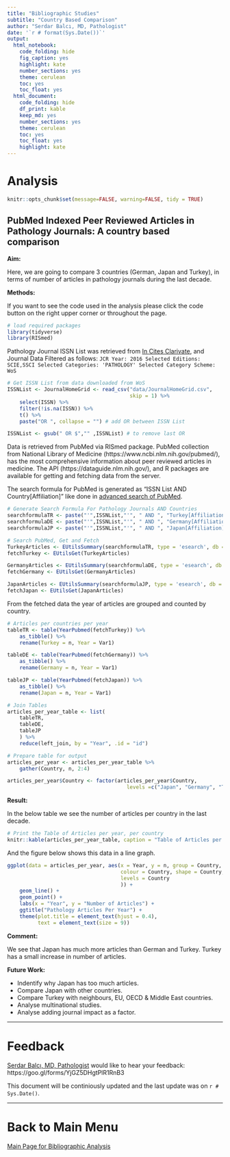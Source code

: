 ```yaml
---
title: "Bibliographic Studies"
subtitle: "Country Based Comparison"
author: "Serdar Balcı, MD, Pathologist"
date: '`r # format(Sys.Date())`'
output: 
  html_notebook: 
    code_folding: hide
    fig_caption: yes
    highlight: kate
    number_sections: yes
    theme: cerulean
    toc: yes
    toc_float: yes
  html_document: 
    code_folding: hide
    df_print: kable
    keep_md: yes
    number_sections: yes
    theme: cerulean
    toc: yes
    toc_float: yes
    highlight: kate
---
```



# Analysis

```r
knitr::opts_chunk$set(message=FALSE, warning=FALSE, tidy = TRUE)
```


## PubMed Indexed Peer Reviewed Articles in Pathology Journals: A country based comparison

**Aim:**

Here, we are going to compare 3 countries (German, Japan and Turkey), in terms of number of articles in pathology journals during the last decade.

**Methods:**

If you want to see the code used in the analysis please click the code button on the right upper corner or throughout the page.

```r
# load required packages
library(tidyverse)
library(RISmed)
```

Pathology Journal ISSN List was retrieved from [In Cites Clarivate](https://jcr.incites.thomsonreuters.com/), and Journal Data Filtered as follows: `JCR Year: 2016 Selected Editions: SCIE,SSCI Selected Categories: 'PATHOLOGY' Selected Category Scheme: WoS`

```r
# Get ISSN List from data downloaded from WoS
ISSNList <- JournalHomeGrid <- read_csv("data/JournalHomeGrid.csv", 
                                        skip = 1) %>% 
    select(ISSN) %>% 
    filter(!is.na(ISSN)) %>% 
    t() %>% 
    paste("OR ", collapse = "") # add OR between ISSN List

ISSNList <- gsub(" OR $","" ,ISSNList) # to remove last OR
```

Data is retrieved from PubMed via RISmed package.
PubMed collection from National Library of Medicine (https://www.ncbi.nlm.nih.gov/pubmed/), has the most comprehensive information about peer reviewed articles in medicine.
The API (https://dataguide.nlm.nih.gov/), and R packages are available for getting and fetching data from the server.

The search formula for PubMed is generated as "ISSN List AND Country[Affiliation]" like done in [advanced search of PubMed](https://www.ncbi.nlm.nih.gov/pubmed/advanced).

```r
# Generate Search Formula For Pathology Journals AND Countries
searchformulaTR <- paste("'",ISSNList,"'", " AND ", "Turkey[Affiliation]")
searchformulaDE <- paste("'",ISSNList,"'", " AND ", "Germany[Affiliation]")
searchformulaJP <- paste("'",ISSNList,"'", " AND ", "Japan[Affiliation]")
```

```r
# Search PubMed, Get and Fetch
TurkeyArticles <- EUtilsSummary(searchformulaTR, type = 'esearch', db = 'pubmed', mindate = 2007, maxdate = 2017, retmax = 10000)
fetchTurkey <- EUtilsGet(TurkeyArticles)

GermanyArticles <- EUtilsSummary(searchformulaDE, type = 'esearch', db = 'pubmed', mindate = 2007, maxdate = 2017, retmax = 10000)
fetchGermany <- EUtilsGet(GermanyArticles)

JapanArticles <- EUtilsSummary(searchformulaJP, type = 'esearch', db = 'pubmed', mindate = 2007, maxdate = 2017, retmax = 10000)
fetchJapan <- EUtilsGet(JapanArticles)
```

From the fetched data the year of articles are grouped and counted by country.

```r
# Articles per countries per year
tableTR <- table(YearPubmed(fetchTurkey)) %>% 
    as_tibble() %>% 
    rename(Turkey = n, Year = Var1)

tableDE <- table(YearPubmed(fetchGermany)) %>% 
    as_tibble() %>% 
    rename(Germany = n, Year = Var1)

tableJP <- table(YearPubmed(fetchJapan)) %>% 
    as_tibble() %>% 
    rename(Japan = n, Year = Var1)

# Join Tables
articles_per_year_table <- list(
    tableTR,
    tableDE,
    tableJP
    ) %>%
    reduce(left_join, by = "Year", .id = "id")

```


```r
# Prepare table for output
articles_per_year <- articles_per_year_table %>% 
    gather(Country, n, 2:4)

articles_per_year$Country <- factor(articles_per_year$Country,
                                       levels =c("Japan", "Germany", "Turkey"))
```


**Result:**

In the below table we see the number of articles per country in the last decade.

```r
# Print the Table of Articles per year, per country
knitr::kable(articles_per_year_table, caption = "Table of Articles per year, per country")
```


And the figure below shows this data in a line graph. 

```r
ggplot(data = articles_per_year, aes(x = Year, y = n, group = Country,
                                     colour = Country, shape = Country,
                                     levels = Country
                                     )) +
    geom_line() +
    geom_point() +
    labs(x = "Year", y = "Number of Articles") +
    ggtitle("Pathology Articles Per Year") +
    theme(plot.title = element_text(hjust = 0.4), 
          text = element_text(size = 9))
```


**Comment:**

We see that Japan has much more articles than German and Turkey.
Turkey has a small increase in number of articles.

**Future Work:**


* Indentify why Japan has too much articles.
* Compare Japan with other countries.
* Compare Turkey with neighbours, EU, OECD & Middle East countries.
* Analyse multinational studies.
* Analyse adding journal impact as a factor. 

---




# Feedback

[Serdar Balcı, MD, Pathologist](https://github.com/sbalci) would like to hear your feedback: https://goo.gl/forms/YjGZ5DHgtPlR1RnB3

This document will be continiously updated and the last update was on `r # Sys.Date()`.

---

# Back to Main Menu

[Main Page for Bibliographic Analysis](https://sbalci.github.io/pubmed/BibliographicStudies.html)
